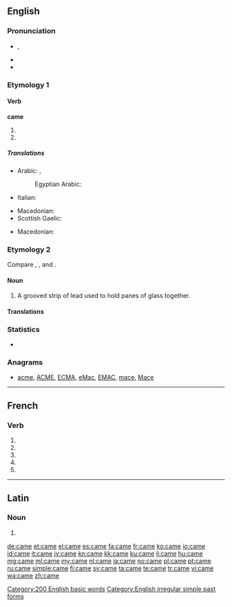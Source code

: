 {{also|camé}}
==English==
{{wikipedia|Came (disambiguation)}}

===Pronunciation===
* {{IPA|/keɪm/}}, {{X-SAMPA|/keIm/}}
* {{audio|en-us-came.ogg|Audio (US)}}
* {{rhymes|eɪm}}

===Etymology 1===

====Verb====
'''came'''

# {{simple past of|come}}
# {{simple past of|cum}}

=====Translations=====
{{trans-top|simple past of come}}
* Arabic: {{t-|ar|جاء|m|tr=dʒa'|sc=Arab}}, {{t+|ar|اتى|m|tr=ata|sc=Arab}}
*: Egyptian Arabic: {{tø|arz|جيه|m|tr=ge|sc=Arab}}
* Italian: {{t+|it|venuto|m}}
{{trans-mid}}
* Macedonian: {{t-|mk|дојде|tr=dójde|sc=Cyrl}}
* Scottish Gaelic: {{t-|gd|thàinig}}
{{trans-bottom}}

{{trans-top|simple past of cum}}
* Macedonian: {{t-|mk|сврши|tr=sv'rši|sc=Cyrl}}
{{trans-mid}}
{{trans-bottom}}

===Etymology 2===
Compare {{etyl|sco|-}} {{term|came|lang=sco||comb}}, {{term|caim|lang=sco||comb}}, and {{etyl|enm|-}} {{term|camet|lang=enm||silver}}.

====Noun====
{{en-noun}}

# A grooved strip of lead used to hold panes of glass together.

====Translations====
{{trans-top|A grooved strip of lead}}
{{trans-mid}}
{{trans-bottom}}

===Statistics===
* {{rank|those|own|old|106|came|men|come|without}}

===Anagrams===
* [[acme#English|acme]], [[ACME#English|ACME]], [[ECMA#English|ECMA]], [[eMac#English|eMac]], [[EMAC#English|EMAC]], [[mace#English|mace]], [[Mace#English|Mace]]

[[Category:200 English basic words]]
[[Category:English irregular simple past forms]]

----

==French==

===Verb===
{{fr-verb-form}}

# {{conjugation of|camer||1|s|pres|ind|lang=fr}}
# {{conjugation of|camer||3|s|pres|ind|lang=fr}}
# {{conjugation of|camer||1|s|pres|sub|lang=fr}}
# {{conjugation of|camer||1|s|pres|sub|lang=fr}}
# {{conjugation of|camer||2|s|imp|lang=fr}}

----

==Latin==

===Noun===
{{la-noun-form|cāme}}

# {{inflection of|camus|cāmus|voc|s|lang=la}}

[[de:came]]
[[et:came]]
[[el:came]]
[[es:came]]
[[fa:came]]
[[fr:came]]
[[ko:came]]
[[io:came]]
[[id:came]]
[[it:came]]
[[jv:came]]
[[kn:came]]
[[kk:came]]
[[ku:came]]
[[li:came]]
[[hu:came]]
[[mg:came]]
[[ml:came]]
[[my:came]]
[[nl:came]]
[[ja:came]]
[[no:came]]
[[pl:came]]
[[pt:came]]
[[ru:came]]
[[simple:came]]
[[fi:came]]
[[sv:came]]
[[ta:came]]
[[te:came]]
[[tr:came]]
[[vi:came]]
[[wa:came]]
[[zh:came]]